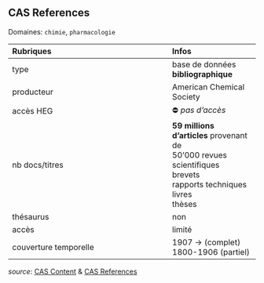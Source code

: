 ## CAS References
Domaines: `chimie`, `pharmacologie`

| Rubriques | Infos |
| :-------- | :---- |
| type | base de données **bibliographique** |
| producteur | American Chemical Society |
| accès HEG | ⛔️ *pas d'accès* |
| nb docs/titres | **59 millions d'articles** provenant de <br/>50'000 revues scientifiques <br/>brevets <br/>rapports techniques <br/>livres <br/>thèses |
| thésaurus | non |
| accès | limité |
| couverture temporelle | 1907 -> (complet)<br/>1800-1906 (partiel) |

*source*: [CAS Content](https://www.cas.org/about/cas-content) & [CAS References](https://www.cas.org/cas-data/cas-references)   
